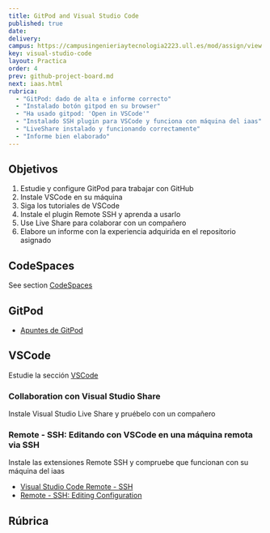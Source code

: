 ```yaml
---
title: GitPod and Visual Studio Code
published: true
date:
delivery:
campus: https://campusingenieriaytecnologia2223.ull.es/mod/assign/view.php?id=20500
key: visual-studio-code
layout: Practica
order: 4
prev: github-project-board.md
next: iaas.html
rubrica:
  - "GitPod: dado de alta e informe correcto"
  - "Instalado botón gitpod en su browser"
  - "Ha usado gitpod: 'Open in VSCode'"
  - "Instalado SSH plugin para VSCode y funciona con máquina del iaas"
  - "LiveShare instalado y funcionando correctamente"
  - "Informe bien elaborado"
---
```


## Objetivos

1. Estudie y configure GitPod para trabajar con GitHub
2. Instale VSCode en su máquina
3. Siga los tutoriales de VSCode
4. Instale el plugin Remote SSH  y aprenda a usarlo
5. Use Live Share para colaborar con un compañero
6. Elabore un informe con la experiencia adquirida en el repositorio asignado


## CodeSpaces

See section [CodeSpaces](/temas/introduction-to-javascript/codespaces)

## GitPod

* [Apuntes de GitPod](/temas/introduction-to-javascript/gitpod)


## VSCode

Estudie la sección [VSCode](/temas/introduction-to-javascript/vscode)

###  Collaboration con Visual Studio Share

Instale Visual Studio Live Share y pruébelo con un compañero

### Remote - SSH: Editando con VSCode en una máquina remota via SSH 

Instale las extensiones Remote SSH y compruebe que funcionan con su máquina del iaas

* [Visual Studio Code Remote - SSH](https://marketplace.visualstudio.com/items?itemName=ms-vscode-remote.remote-ssh)
* [Remote - SSH: Editing Configuration](https://marketplace.visualstudio.com/items?itemName=ms-vscode-remote.remote-ssh-edit)

## Rúbrica

<Rubric rubric={frontmatter().rubrica}/>

